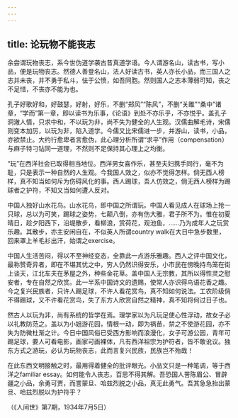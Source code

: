 ```yaml
---
---
---
```

title: 论玩物不能丧志
---




余尝谓玩物丧志，系今世伪道学袭古昔真道学语。今人谓游名山，读古书，写小品，便是玩物丧志。然德人善登名山，法人好读古书，英人亦长小品，而三国人之志并未丧，并不勇于私斗，怯于公愤，如吾同胞。然则国人之志本薄弱可知，丧之不足惜，不丧亦不能为也。

孔子好歌好和，好鼓瑟，好射，好乐，不删“郑风”“陈风”，不删“关雎”“桑中”诸章，“学而”第一章，即以读书为乐事，《论语》到处不亦乐乎，不亦悦乎。盖孔子洞澈人情，只求中和，不以玩为非，尚不失为健全的人生观。汉儒曲解毛诗，宋儒则变本加厉，以玩为非，陷入道学。今儒又比宋儒进一步，并游山，读书，小品，亦欲禁止。大约行愈卑者言愈伪，此心理分析所谓“求平”作用（compensation）与麻子特刁钻同一道理，不然则不足保持其心理上之均衡。

“玩”在西洋社会已取得相当地位。西洋男女喜作乐，甚至夫妇携手同行，毫不为耻，只是表示一种自然的人生观。今我国人效之，似亦不觉得怎样。倘无西人榜样，真不知当如何斥为伤碍风化的事。西人踢球，吾人仿效之，倘无西人榜样为踢球者之护符，不知又当如何遭人反对。

中国人独好山水花鸟。山水花鸟，即中国之所谓玩。中国人看见成人在球场上抢一只球，总以为可笑，踢球之姿势，七颠八倒，亦有伤大雅，君子所不为。惟在初夏晴日，趁夕阳西下，沿堤散步，看柳浪，赏荷花，观池鱼，……乃为成年人之玩赏乐趣。其散步，亦主安闲自在，不似英人所谓country walk在大日中急步数里，回来罩上羊毛衫出汗，始谓之exercise。

中国人生活苦闷，得以不至神经变态，全靠此一点游乐雅趣。西人之评中国文化，最称赞奇异者，即在不堪其忧之中，穷人仍然识得安乐，小市民在傍晚持鸟笼在街上谈天，江北车夫在茅屋之外，种些金花草。盖中国人无宗教，其所以得性灵之慰安者，专在自然之欣赏。此一半系中国诗文的遗赐，使常人亦识得鸟语花香之趣。今之复兴民族者，只许人踢足球，不许人看花赏鸟，真不知如何说法。工农阶级倘不得踢球，又不许看花赏鸟，失了东方人欣赏自然之精神，真不知将何过日子也。

然古人以玩为非，尚有系统的哲学在焉。理学家以为凡玩足使心性浮动，故女子必以礼教防范之。盖以为小姐游花园，情根一动，即为祸苗，禁之不使游花园，亦不失为防微杜渐之计。今日中国风俗已受西方影响而浪漫化，女子可游公园，青年可踢足球，要人可看电影，画家可画裸体，凡有西洋祖宗为护符者，皆不敢讹议。独东方式之游玩，必认为玩物丧志，此而言复兴民族，民族岂不殆哉！

在此东西文明接触之时，最用得着健全的批评眼光。小品文只是一种笔调，等于西洋之familiar essay。如何能令人丧志，百思不得其解。吾恐国人詈陈眉公、冒辟疆之小品，余勇可贾，而詈蒙旦、哈兹烈脱之小品，真无此勇气。吾其急急抬出蒙旦、哈兹烈脱以为护符乎？

（《人间世》第7期，1934年7月5日）